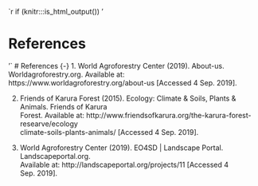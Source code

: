 `r if (knitr:::is_html_output()) '

# References {-}
'`
# References {-}
1. World Agroforestry Center (2019). About-us. Worldagroforestry.org. 
              Available at: https://www.worldagroforestry.org/about-us 
              [Accessed 4 Sep. 2019].

2. Friends of Karura Forest (2015). Ecology: Climate & Soils, Plants & Animals. Friends of Karura     
           Forest. Available at: http://www.friendsofkarura.org/the-karura-forest-researve/ecology         
           climate-soils-plants-animals/ 
           [Accessed 4 Sep. 2019].

3. World Agroforestry Center (2019). EO4SD | Landscape Portal. Landscapeportal.org.       
             Available at: http://landscapeportal.org/projects/11
             [Accessed 4 Sep. 2019].